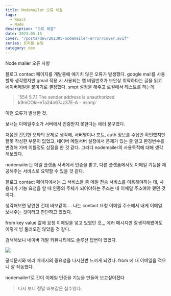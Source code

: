 ```yaml
---
title: Nodemailer 오류 해결
tags:
  - React
  - Node
description: "오류 해결"
date: 2023.05.15
cover: "/posts/dev/202305-nodemailer-error/cover.avif"
series: 트러블 슈팅
category: dev
---
```


<Heading type="h2">Node mailer 오류 사항</Heading>

블로그 contact 페이지를 개발중에 예기치 않은 오류가 발생했다.
google mail를 사용할까 생각했지만 gmail 적용 시 사용되는 앱 비밀번호가 보안상 취약하다는 글을 읽고 네이버메일을 붙이기로 결정했다. smpt 설정을 해주고 로컬에서 테스트를 하는데

<Blockquote>
  `554 5.7.1 The sender address is unauthorized k9mDOkHeTa24o67Jz37E-A - nsmtp`
</Blockquote>

이런 오류가 발생한 것.

보내는 이메일주소가 서버에서 인증받지 못한다는 에러 문구였다.

처음엔 간단한 오타의 문제로 생각해,
서버명이나 포트, auth 정보를 수십번 확인했지만 잘못 작성한 부분이 없었고,
네이버 메일서버 설정에서 문제가 있는 줄 알고 환경변수를 변경해 가며 이틀정도 삽질을 한 것 같다.
그러다 nodemailer의 사용목적에 대해 생각해보았다.

nodemailer는 메일 플랫폼 서버에서 인증을 받고, 다른 플랫폼에서도 이메일 기능을 제공해주는 서비스로 요약할 수 있을 것 같다.

블로그 contact 페이지에서는 그 서비스들 중 메일 전송 서비스를 이용해야하는 데, 사용자가 기능 요청을 할 때 인증의 주체가 되어야하는 주소는 내 이메일 주소여야 했던 것이다.

생각해보면 당연한 건데 바보같이.... 나는 contact 요청 이메일 주소에서 내게 이메일 보내주는 것이라고 판단하고 있었다.

from key value 값에 요청 이메일을 넣고 있었던 것,,, 에러 메시지만 잘생각해봤어도 이렇게 빙 둘러오진 않았을 것 같다.

검색해보니 네이버 개발 커뮤니티에도 솔루션 답변이 있었다.

![](/posts/dev/202305-nodemailer-error/1.png)

공식문서와 에러 메세지의 중요성을 다시한번 느끼게 되었다.
from 에 내 이메일을 적으니 잘 작동했다.

nodemailerf로 간이 이메일 인증을 기능을 만들어 보고싶어졌다

<Blockquote>다시 보니 정말 바보같은 실수였다.</Blockquote>
